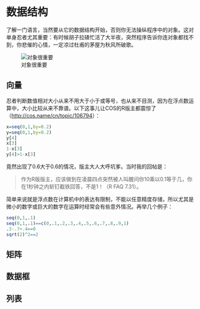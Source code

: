 # 数据结构 {#data-structure}

了解一门语言，当然要从它的数据结构开始，否则你无法操纵程序中的对象。这对单身忍者尤其重要：有时候胡子拉碴忙活了大半夜，突然程序告诉你连对象都找不到，你悲催的心情，一定凉过杜甫的茅屋为秋风所破歌。

![对象很重要](http://i.imgur.com/KD3EZ.jpg)

## 向量

忍者判断数值相对大小从来不用大于小于或等号，也从来不目测，因为在浮点数运算中，大小比较从来不靠谱。以下这事儿让COS的R版主都震惊了（<http://cos.name/cn/topic/106794>）：

```r
x=seq(0,1,by=0.2)
y=seq(0,1,by=0.2)
y[4]
x[3]
1-x[3]
y[4]>1-x[3]
```

竟然出现了0.6大于0.6的情况，版主大人大呼坑爹。当时我的回帖是：

> 作为R版版主，应该做到在凌晨四点突然被人叫醒问你10乘以0.1等于几，你在1秒钟之内斩钉截铁回答，不是1！（R FAQ 7.31）。

简单来说就是浮点数在计算机中的表达有限制，不能以任意精度存储，所以尤其是微小的数字或巨大的数字在运算时经常会有些意外情况。再举几个例子：

```r
seq(0,1,.1)
seq(0,1,.1)==c(0,.1,.2,.3,.4,.5,.6,.7,.8,.9,1)
.3-.7+.4==0
sqrt(2)^2==2
```


## 矩阵

## 数据框

## 列表

